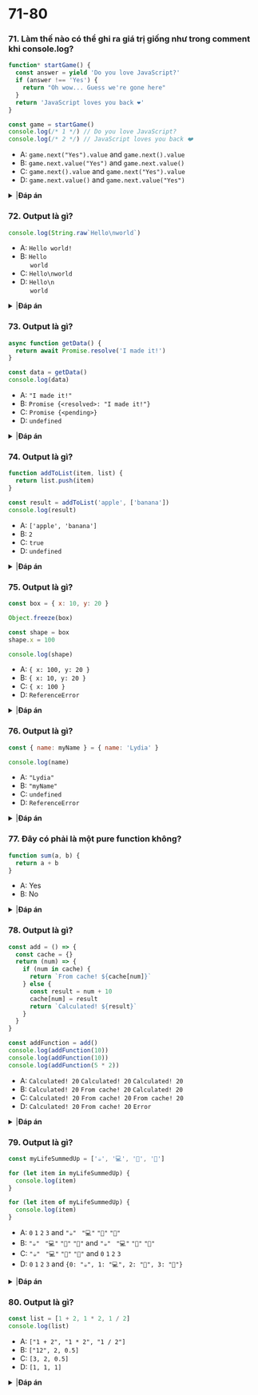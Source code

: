 
# 71-80

### 71. Làm thế nào có thể ghi ra giá trị giống như trong comment khi console.log?

```javascript
function* startGame() {
  const answer = yield 'Do you love JavaScript?'
  if (answer !== 'Yes') {
    return "Oh wow... Guess we're gone here"
  }
  return 'JavaScript loves you back ❤️'
}

const game = startGame()
console.log(/* 1 */) // Do you love JavaScript?
console.log(/* 2 */) // JavaScript loves you back ❤️
```

- A: `game.next("Yes").value` and `game.next().value`
- B: `game.next.value("Yes")` and `game.next.value()`
- C: `game.next().value` and `game.next("Yes").value`
- D: `game.next.value()` and `game.next.value("Yes")`

<details>
<summary>
|<b>Đáp án</b>
</summary>
<p>

#### Đáp án: C

Một _generator_ sẽ "tạm dừng" khi nhìn thấy từ khóa `yield`. Đầu tiên ra sẽ đưa ra chuỗi "Do you love JavaScript?", bằng cách gọi `game.next().value`.

Chương trình sẽ chạy từng dòng, cho tới khi nó tìm thấy từ khóa `yield`. Có một từ khóa `yield` tại dòng đầu tiên của hàm: chương trình sẽ dừng tại đâ! _Điều đó có nghĩa là biến `answer` chưa hề được định nghĩa!_

Khi ta gọi `game.next("Yes").value`, `yield` trước đó sẽ được thay thế bởi giá trị được truyền vào hàm `next()`, trong trường hợp này là`"Yes"`. Theo đó giá trị của biến `answer` giờ sẽ là `"Yes"`. Điều kiện if sẽ trả về `false`, và `JavaScript loves you back ❤️` sẽ được ghi ra.

</p>
</details>

### 72. Output là gì?

```javascript
console.log(String.raw`Hello\nworld`)
```

- A: `Hello world!`
- B: `Hello` <br />&nbsp; &nbsp; &nbsp;`world`
- C: `Hello\nworld`
- D: `Hello\n` <br /> &nbsp; &nbsp; &nbsp;`world`

<details>
<summary>
|<b>Đáp án</b>
</summary>
<p>

#### Đáp án: C

`String.raw` trả về chuỗi nguyên bản, các ký tự (`\n`, `\v`, `\t` etc.) sẽ vẫn là nguyên bản và không biến thành xuống dòng hay khoảng trắng! Nếu ta không để là chuỗi nguyên bản, sẽ có trường hợp xảy ra lỗi không mong muốn, ví dụ với đường dẫn:

`` const path = `C:\Documents\Projects\table.html` ``

Sẽ cho ta chuỗi là:

`"C:DocumentsProjects able.html"`

Với `String.raw`, nó sẽ trả về là:

`C:\Documents\Projects\table.html`

Do đó, trong trường hợp này `Hello\nworld` sẽ được ghi ra.

</p>
</details>

### 73. Output là gì?

```javascript
async function getData() {
  return await Promise.resolve('I made it!')
}

const data = getData()
console.log(data)
```

- A: `"I made it!"`
- B: `Promise {<resolved>: "I made it!"}`
- C: `Promise {<pending>}`
- D: `undefined`

<details>
<summary>
|<b>Đáp án</b>
</summary>
<p>

#### Đáp án: C

Một hàm `async` luôn luôn trả về một `promise`. `await` sẽ chờ cho tới khi promise đó được hoàn thành: một pending promise sẽ được trả về khi ta gọi `getData()` bằng cách gán nó cho biến `data`.

Nếu ta muốn truy cập giá trị đã hoàn thành của promise, trong trường hợp này là `"I made it"`, ta có thể sử dụng hàm `.then()` ngay sau `data` như sau:

`data.then(res => console.log(res))`

Khi này nó sẽ ghi ra `"I made it!"`

</p>
</details>

### 74. Output là gì?

```javascript
function addToList(item, list) {
  return list.push(item)
}

const result = addToList('apple', ['banana'])
console.log(result)
```

- A: `['apple', 'banana']`
- B: `2`
- C: `true`
- D: `undefined`

<details>
<summary>
|<b>Đáp án</b>
</summary>
<p>

#### Đáp án: B

Hàm `.push()` trả về _độ dài_ của mảng mới! Trước đó, mảng chỉ hồm một phần tử là `"banana"` và có độ dài là `1`. Sau khi thêm chuỗi `"apple"` vào mảng, mảng lúc này có hai chuỗi và có độ dài là `2`. Do đó hàm `addToList` sẽ trả về 2.

Hàm `push` sẽ thay đổi chính bản thân mảng truyền vào. Do đó nếu chúng ta muốn trả về _mảng_ thay vì chỉ trả về _độ dài_, chúng ta nên trả về trực tiếp mảng `list` sau khi đã thêm `item` vào đó.

</p>
</details>

### 75. Output là gì?

```javascript
const box = { x: 10, y: 20 }

Object.freeze(box)

const shape = box
shape.x = 100

console.log(shape)
```

- A: `{ x: 100, y: 20 }`
- B: `{ x: 10, y: 20 }`
- C: `{ x: 100 }`
- D: `ReferenceError`

<details>
<summary>
|<b>Đáp án</b>
</summary>
<p>

#### Đáp án: B

`Object.freeze` khiến cho chúng ta không thể thêm vào, xóa đi hay thay đổi bất kì thuộc tính nào của object (trừ phi giá trị của thuộc tính lại chính là một object khác).

Khi chúng ta tạo ra biến `shape` và set cho nó giá trị bằng với một object đã được đóng băng là `box`, thì `shape` cũng sẽ trỏ tới một object đã được đóng băng. Ta có thể check một object có đang bị đóng băng hay không bằng `Object.isFrozen`. Trong trường hợp này, `Object.isFrozen(shape)` trả về true, vì `shape` đang trỏ tới một object bị đóng băng.

Do đó, cộng với việc `x` không phải là object, ta sẽ không thể thay đổi giá trị của `x`. `x` sẽ vẫn là `10`, và `{ x: 10, y: 20 }` được ghi ra.

</p>
</details>

### 76. Output là gì?

```javascript
const { name: myName } = { name: 'Lydia' }

console.log(name)
```

- A: `"Lydia"`
- B: `"myName"`
- C: `undefined`
- D: `ReferenceError`

<details>
<summary>
|<b>Đáp án</b>
</summary>
<p>

#### Đáp án: D

Khi ta tiến hành unpack giá trị `name` từ object ở phía bên phải, ta đã gán giá trị `"Lydia"` của nó cho biến có tên là `myName`.

Với cú pháp `{ name: myName }`, chúng ta muốn khai báo một biến `myName` với giá trị là giá trị của thuộc tính `name` trong object phía bên phải.

Do `name` chưa được định nghĩa, nên ghi log ra, nó sẽ throw ra một ReferenceError.

</p>
</details>

### 77. Đây có phải là một pure function không?

```javascript
function sum(a, b) {
  return a + b
}
```

- A: Yes
- B: No

<details>
<summary>
|<b>Đáp án</b>
</summary>
<p>

#### Đáp án: A

Một hàm được gọi là _pure function_ khi nó luôn luôn trả về một giá trị giống nhau, nếu đối số đưa vào là giống nhau.

Hàm `sum` luôn trả về giá trị giống nhau. Nếu ta đưa vào `1` và `2`, nó sẽ _luôn_ trả về `3`. Nếu ta đưa vào `5` và `10`, nó _luôn_ trả về `15`. Cứ như vậy, đây là một _pure function_.

</p>
</details>

### 78. Output là gì?

```javascript
const add = () => {
  const cache = {}
  return (num) => {
    if (num in cache) {
      return `From cache! ${cache[num]}`
    } else {
      const result = num + 10
      cache[num] = result
      return `Calculated! ${result}`
    }
  }
}

const addFunction = add()
console.log(addFunction(10))
console.log(addFunction(10))
console.log(addFunction(5 * 2))
```

- A: `Calculated! 20` `Calculated! 20` `Calculated! 20`
- B: `Calculated! 20` `From cache! 20` `Calculated! 20`
- C: `Calculated! 20` `From cache! 20` `From cache! 20`
- D: `Calculated! 20` `From cache! 20` `Error`

<details>
<summary>
|<b>Đáp án</b>
</summary>
<p>

#### Đáp án: C

Hàm `add` chính là một hàm _memoized_ (hàm có nhớ). Với việc có nhớ, chúng ta có thể cache lại kết quả của function để tăng tốc độ tính toán lên. Trong trường hợp này, chúng ta tạo ra một `cache` object để lưu trữ những kết quả tính toán trước đó.

Mỗi lần chúng ta gọi hàm `addFunction` với đối số giống nhau, đầu tiên nó sẽ check xem đối số đó có tồn tại trong cache hay không. Nếu có, giá trị trong cache sẽ được trả về luôn, tiết kiệm thời gian tính toán. Còn nếu không thì nó sẽ tiến hành tính toán kết quả và tiếp tục lưu vào cache.

Chúng ta gọi hàm `addFunction` ba lần với cùng một đối số: trong lần gọi đầu tiên, giá trị của `num` là `10` và chưa có mặt trong cache. Do đó `num in cache` trả về `false`, và sẽ chạy vào else block: `Calculated! 20` sẽ được ghi ra, và 10 sẽ được đưa vào cạche. `cache` khi này sẽ là `{ 10: 20 }`.

Tại lần gọi thứ hai, `cache` object đã có giá trị `10`. `num in cache` trả về `true`, và `'From cache! 20'` được ghi ra.

Tại lần gọi thứ ba, ta đưa vào `5 * 2`, tức `10` vào hàm. Tiếp tục giống như trên, `'From cache! 20'` sẽ được ghi ra.

</p>
</details>

### 79. Output là gì?

```javascript
const myLifeSummedUp = ['☕', '💻', '🍷', '🍫']

for (let item in myLifeSummedUp) {
  console.log(item)
}

for (let item of myLifeSummedUp) {
  console.log(item)
}
```

- A: `0` `1` `2` `3` and `"☕"` ` "💻"` `"🍷"` `"🍫"`
- B: `"☕"` ` "💻"` `"🍷"` `"🍫"` and `"☕"` ` "💻"` `"🍷"` `"🍫"`
- C: `"☕"` ` "💻"` `"🍷"` `"🍫"` and `0` `1` `2` `3`
- D: `0` `1` `2` `3` and `{0: "☕", 1: "💻", 2: "🍷", 3: "🍫"}`

<details>
<summary>
|<b>Đáp án</b>
</summary>
<p>

#### Đáp án: A

Với vòng lặp _for-in_, chúng ta có thể duyệt qua các thuộc tính **enumerable** của object. Với mảng, thuộc tính enumerable chính là các "key" của mảng, hay chính là các index của mảng đó. Ta có thể coi mảng như là:

`{0: "☕", 1: "💻", 2: "🍷", 3: "🍫"}`

Do đó `0` `1` `2` `3` được ghi ra.

Với vòng lặp _for-of_, chúng ta sẽ duyệt qua các phần tử của một **iterable**. Một mảng chính là một iterable. Khi chúng ta duyệt qua mảng, biến "item" chính là phần tử mà nó đang duyệt qua, do đó `"☕"` ` "💻"` `"🍷"` `"🍫"` được ghi ra.

</p>
</details>

### 80. Output là gì?

```javascript
const list = [1 + 2, 1 * 2, 1 / 2]
console.log(list)
```

- A: `["1 + 2", "1 * 2", "1 / 2"]`
- B: `["12", 2, 0.5]`
- C: `[3, 2, 0.5]`
- D: `[1, 1, 1]`

<details>
<summary>
|<b>Đáp án</b>
</summary>
<p>

#### Đáp án: C

Mảng có thể nhận bất cứ giá trị nào. Số, chuỗi, objects, mảng khác, null, boolean, undefined, và nhiều dạng biểu thức nữa như ngày tháng, hàm, và các tính toán.

Giá trị của phần tử chính là giá trị trả về. `1 + 2` trả về `3`, `1 * 2` trả về `2`, và `1 / 2` trả về `0.5`.

</p>
</details>
